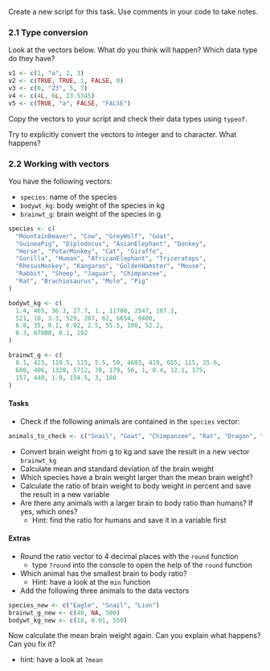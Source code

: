 Create a new script for this task.
Use comments in your code to take notes.

### 2.1 Type conversion

Look at the vectors below. What do you think will happen? Which data type do they have?

```r
v1 <- c(1, "a", 2, 3)
v2 <- c(TRUE, TRUE, 1, FALSE, 0)
v3 <- c(0, "23", 5, 7)
v4 <- c(4L, 6L, 23.5345)
v5 <- c(TRUE, "a", FALSE, "FALSE")
```

Copy the vectors to your script and check their data types using `typeof`.

Try to explicitly convert the vectors to integer and to character. What happens?

### 2.2 Working with vectors

You have the following vectors:

- `species`: name of the species
- `bodywt_kg`: body weight of the species in kg
- `brainwt_g`: brain weight of the species in g

```r
species <- c(
  "MountainBeaver", "Cow", "GreyWolf", "Goat",
  "GuineaPig", "Diplodocus", "AsianElephant", "Donkey",
  "Horse", "PotarMonkey", "Cat", "Giraffe",
  "Gorilla", "Human", "AfricanElephant", "Triceratops",
  "RhesusMonkey", "Kangaroo", "GoldenHamster", "Mouse",
  "Rabbit", "Sheep", "Jaguar", "Chimpanzee",
  "Rat", "Brachiosaurus", "Mole", "Pig"
)

bodywt_kg <- c(
  1.4, 465, 36.3, 27.7, 1., 11700, 2547, 187.1,
  521, 10, 3.3, 529, 207, 62, 6654, 9400,
  6.8, 35, 0.1, 0.02, 2.5, 55.5, 100, 52.2,
  0.3, 87000, 0.1, 192
)

brainwt_g <- c(
  8.1, 423, 119.5, 115, 5.5, 50, 4603, 419, 655, 115, 25.6,
  680, 406, 1320, 5712, 70, 179, 56, 1, 0.4, 12.1, 175,
  157, 440, 1.9, 154.5, 3, 180
)
```

#### Tasks

- Check if the following animals are contained in the `species` vector:

```r
animals_to_check <- c("Snail", "Goat", "Chimpanzee", "Rat", "Dragon", "Eagle")
```

- Convert brain weight from g to kg and save the result in a new vector `brainwt_kg`
- Calculate mean and standard deviation of the brain weight
- Which species have a brain weight larger than the mean brain weight?
- Calculate the ratio of brain weight to body weight in percent and save the result in a new variable
- Are there any animals with a larger brain to body ratio than humans? If yes, which ones?
  - Hint: find the ratio for humans and save it in a variable first


#### Extras

- Round the ratio vector to 4 decimal places with the `round` function
  - type `?round` into the console to open the help of the `round` function
- Which animal has the smallest brain to body ratio?
  - Hint: have a look at the `min` function
- Add the following three animals to the data vectors

```r
species_new <- c("Eagle", "Snail", "Lion")
brainwt_g_new <- c(40, NA, 500)
bodywt_kg_new <- c(18, 0.01, 550)
```

 Now calculate the mean brain weight again. Can you explain what happens? Can you fix it?
 
 - hint: have a look at `?mean`
